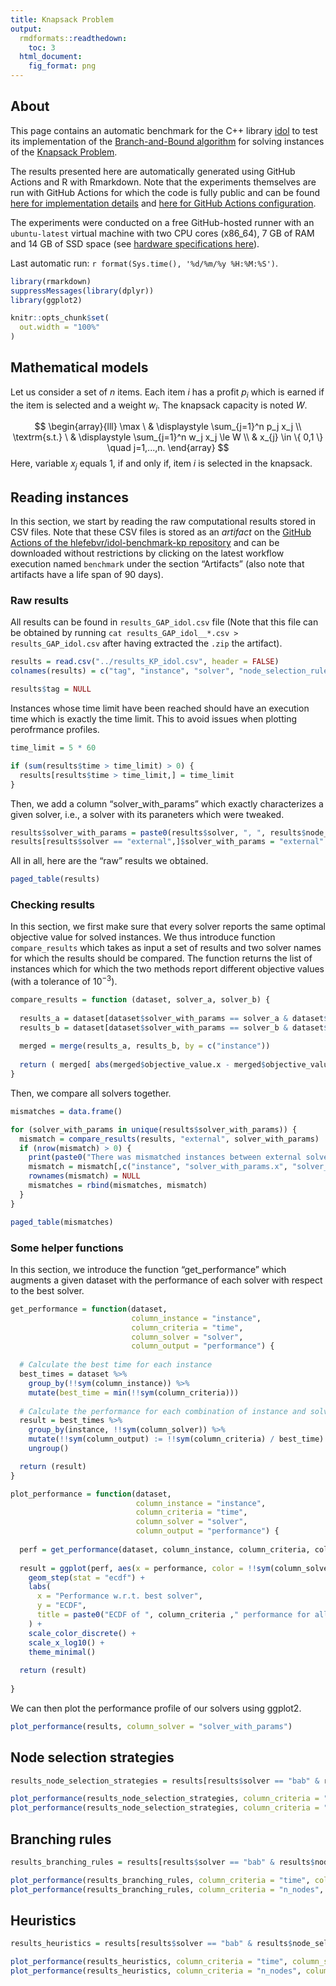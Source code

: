 ```yaml
---
title: Knapsack Problem
output:
  rmdformats::readthedown:
    toc: 3
  html_document:
    fig_format: png
---
```


## About

This page contains an automatic benchmark for the C++ library [idol](https://github.com/hlefebvr/idol)
to test its implementation of the [Branch-and-Bound algorithm](https://en.wikipedia.org/wiki/Branch_and_bound) for solving instances of the [Knapsack Problem](https://en.wikipedia.org/wiki/Knapsack_problem).

The results presented here are automatically generated using GitHub Actions and R with Rmarkdown. Note that the experiments themselves are run with GitHub Actions for which the code
is fully public and can be found [here for implementation details](https://github.com/hlefebvr/idol-benchmark-kp) and [here for GitHub Actions configuration](https://github.com/hlefebvr/idol-benchmark-kp/blob/main/.github/workflows/benchmark.yml).

The experiments were conducted on a free GitHub-hosted runner with an `ubuntu-latest` virtual machine with two CPU cores (x86_64), 7 GB of RAM and 14 GB of SSD space (see [hardware specifications here](https://docs.github.com/en/actions/using-github-hosted-runners/about-github-hosted-runners)).

Last automatic run: `r format(Sys.time(), '%d/%m/%y %H:%M:%S')`.

```r
library(rmarkdown)
suppressMessages(library(dplyr))
library(ggplot2)

knitr::opts_chunk$set(
  out.width = "100%"
)

```

## Mathematical models

Let us consider a set of $n$ items. Each item $i$ has a profit $p_i$ which is earned if the item is selected and a weight $w_i$. The knapsack capacity is noted $W$.

$$
  \begin{array}{lll}
    \max \ & \displaystyle \sum_{j=1}^n p_j x_j \\
    \textrm{s.t.} \ & \displaystyle \sum_{j=1}^n w_j x_j \le W \\
    & x_{j} \in \{ 0,1 \} \quad j=1,...,n.
  \end{array}
$$
Here, variable $x_{j}$ equals 1, if and only if, item $i$ is selected in the knapsack. 

## Reading instances

In this section, we start by reading the raw computational results stored in CSV files. Note that these CSV files is stored as an *artifact* on the [GitHub Actions of the hlefebvr/idol-benchmark-kp repository](https://github.com/hlefebvr/idol-benchmark-kp/actions) and can be downloaded without restrictions by clicking on the latest workflow execution named `benchmark` under the section "Artifacts" (also note that artifacts have a life span of 90 days).

### Raw results

All results can be found in `results_GAP_idol.csv` file (Note that this file can be obtained by running `cat results_GAP_idol__*.csv > results_GAP_idol.csv` after having extracted the `.zip` the artifact).

```r
results = read.csv("../results_KP_idol.csv", header = FALSE)
colnames(results) = c("tag", "instance", "solver", "node_selection_rule", "branching_rule", "heuristic", "time", "n_nodes", "best_bound", "best_obj")

results$tag = NULL
```

Instances whose time limit have been reached should have an execution time which is exactly the time limit.
This to avoid issues when plotting perofrmance profiles.

```r
time_limit = 5 * 60

if (sum(results$time > time_limit) > 0) {
  results[results$time > time_limit,] = time_limit
}
```

Then, we add a column "solver_with_params" which exactly characterizes a given solver, i.e., a solver with its paraneters which were tweaked.

```r
results$solver_with_params = paste0(results$solver, ", ", results$node_selection_rule, ",", results$branching_rule, ", ", results$heuristic)
results[results$solver == "external",]$solver_with_params = "external" 
```

All in all, here are the "raw" results we obtained.

```r
paged_table(results)
```


### Checking results

In this section, we first make sure that every solver reports the same optimal objective value for solved instances. We thus introduce function `compare_results` which takes as input a set of results and two solver names for which the results should be compared. The function returns the list of instances which for which the two methods report different objective values (with a tolerance of $10^{-3}$).

```r
compare_results = function (dataset, solver_a, solver_b) {
  
  results_a = dataset[dataset$solver_with_params == solver_a & dataset$time < time_limit,]
  results_b = dataset[dataset$solver_with_params == solver_b & dataset$time < time_limit,]
  
  merged = merge(results_a, results_b, by = c("instance"))
  
  return ( merged[ abs(merged$objective_value.x - merged$objective_value.y) > 1e-3 ,] )
}
```

Then, we compare all solvers together.

```r
mismatches = data.frame()

for (solver_with_params in unique(results$solver_with_params)) {
  mismatch = compare_results(results, "external", solver_with_params)
  if (nrow(mismatch) > 0) {
    print(paste0("There was mismatched instances between external solver and ", solver_with_params))
    mismatch = mismatch[,c("instance", "solver_with_params.x", "solver_with_params.y", "status.x", "status.y", "time.x", "time.y", "objective_value.x", "objective_value.y")]
    rownames(mismatch) = NULL
    mismatches = rbind(mismatches, mismatch)
  }
}

paged_table(mismatches)
```


### Some helper functions

In this section, we introduce the function "get_performance" which augments a given dataset with the performance of each solver with respect to the best solver.

```r
get_performance = function(dataset, 
                           column_instance = "instance",
                           column_criteria = "time",
                           column_solver = "solver",
                           column_output = "performance") {
  
  # Calculate the best time for each instance
  best_times = dataset %>%
    group_by(!!sym(column_instance)) %>%
    mutate(best_time = min(!!sym(column_criteria)))
  
  # Calculate the performance for each combination of instance and solver
  result = best_times %>%
    group_by(instance, !!sym(column_solver)) %>%
    mutate(!!sym(column_output) := !!sym(column_criteria) / best_time) %>%
    ungroup()

  return (result)
}

plot_performance = function(dataset,
                            column_instance = "instance", 
                            column_criteria = "time", 
                            column_solver = "solver", 
                            column_output = "performance") {
  
  perf = get_performance(dataset, column_instance, column_criteria, column_solver, column_output)
  
  result = ggplot(perf, aes(x = performance, color = !!sym(column_solver))) +
    geom_step(stat = "ecdf") +
    labs(
      x = "Performance w.r.t. best solver",
      y = "ECDF",
      title = paste0("ECDF of ", column_criteria ," performance for all solvers")
    ) +
    scale_color_discrete() +
    scale_x_log10() +
    theme_minimal()
  
  return (result)
  
}
```

We can then plot the performance profile of our solvers using ggplot2.

```r
plot_performance(results, column_solver = "solver_with_params")
```

## Node selection strategies

```r
results_node_selection_strategies = results[results$solver == "bab" & results$branching_rule == "most-infeasible" & results$heuristic == "-",]
```

```r
plot_performance(results_node_selection_strategies, column_criteria = "time", column_solver = "solver_with_params")
plot_performance(results_node_selection_strategies, column_criteria = "n_nodes", column_solver = "solver_with_params")
```

## Branching rules


```r
results_branching_rules = results[results$solver == "bab" & results$node_selection_rule == "best-bound" & results$heuristic == "-",]
```

```r
plot_performance(results_branching_rules, column_criteria = "time", column_solver = "solver_with_params")
plot_performance(results_branching_rules, column_criteria = "n_nodes", column_solver = "solver_with_params")
```


## Heuristics


```r
results_heuristics = results[results$solver == "bab" & results$node_selection_rule == "best-bound" & results$branching_rule == "most-infeasible",]
```

```r
plot_performance(results_heuristics, column_criteria = "time", column_solver = "solver_with_params")
plot_performance(results_heuristics, column_criteria = "n_nodes", column_solver = "solver_with_params")
```


